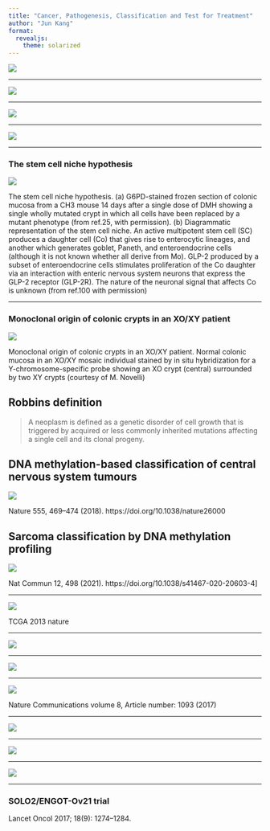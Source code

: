 ```yaml
---
title: "Cancer, Pathogenesis, Classification and Test for Treatment"
author: "Jun Kang"
format: 
  revealjs:
    theme: solarized
---
```


![](https://media.springernature.com/w300/springer-static/image/art%253A10.1038%252Fnature.2017.21681/MediaObjects/41586_2017_Article_BFnature201721681_Figb_HTML.jpg?as=webp)

---

![](images/41586_2017_Article_BFnature21700_Fig2_HTML.webp)

------------------------------------------------------------------------

![](images/41586_2017_Article_BFnature21700_Fig1_HTML.webp)

------------------------------------------------------------------------

![](https://pbs.twimg.com/media/C7is8JZWkAA_eaI?format=jpg&name=small)

------------------------------------------------------------------------

### The stem cell niche hypothesis

![](https://onlinelibrary.wiley.com/cms/asset/48d60689-8c78-407d-9166-5eafe916af46/mfig002.jpg)

::: {.notes}
The stem cell niche hypothesis. (a) G6PD-stained frozen section of colonic mucosa from a CH3 mouse 14 days after a single dose of DMH showing a single wholly mutated crypt in which all cells have been replaced by a mutant phenotype (from ref.25, with permission). (b) Diagrammatic representation of the stem cell niche. An active multipotent stem cell (SC) produces a daughter cell (Co) that gives rise to enterocytic lineages, and another which generates goblet, Paneth, and enteroendocrine cells (although it is not known whether all derive from Mo). GLP-2 produced by a subset of enteroendocrine cells stimulates proliferation of the Co daughter via an interaction with enteric nervous system neurons that express the GLP-2 receptor (GLP-2R). The nature of the neuronal signal that affects Co is unknown (from ref.100 with permission)
:::

------------------------------------------------------------------------

### Monoclonal origin of colonic crypts in an XO/XY patient

![](https://onlinelibrary.wiley.com/cms/asset/3f3d29c5-c34e-4481-a6d6-985addee4a69/mfig004.jpg)

::: {.notes}
Monoclonal origin of colonic crypts in an XO/XY patient. Normal colonic mucosa in an XO/XY mosaic individual stained by in situ hybridization for a Y-chromosome-specific probe showing an XO crypt (central) surrounded by two XY crypts (courtesy of M. Novelli)
:::

## Robbins definition

> A neoplasm is defined as a genetic disorder of cell growth that is triggered by acquired or less commonly inherited mutations affecting a single cell and its clonal progeny.

## DNA methylation-based classification of central nervous system tumours

![](https://media.springernature.com/full/springer-static/image/art%253A10.1038%252Fnature26000/MediaObjects/41586_2018_Article_BFnature26000_Fig1_HTML.jpg?as=webp)

::: aside
Nature 555, 469--474 (2018). https://doi.org/10.1038/nature26000
:::

## Sarcoma classification by DNA methylation profiling

![](https://media.springernature.com/full/springer-static/image/art%253A10.1038%252Fs41467-020-20603-4/MediaObjects/41467_2020_20603_Fig1_HTML.png?as=webp)

::: aside
Nat Commun 12, 498 (2021). https://doi.org/10.1038/s41467-020-20603-4\]
:::

------------------------------------------------------------------------

![](https://media.springernature.com/full/springer-static/image/art%253A10.1038%252Fnature12113/MediaObjects/41586_2013_Article_BFnature12113_Fig2_HTML.jpg?as=webp)

::: aside
TCGA 2013 nature
:::

------------------------------------------------------------------------

![](https://media.springernature.com/full/springer-static/image/art%253A10.1186%252Fs12885-018-5127-6/MediaObjects/12885_2018_5127_Fig3_HTML.png?as=webp)

------------------------------------------------------------------------

![](https://genome.cshlp.org/content/11/4/609/F1.large.jpg)

------------------------------------------------------------------------

![](https://media.springernature.com/full/springer-static/image/art%253A10.1038%252Fs41467-017-00962-1/MediaObjects/41467_2017_962_Fig1_HTML.jpg?as=webp)

::: aside
Nature Communications volume 8, Article number: 1093 (2017)
:::

------------------------------------------------------------------------

![](https://media.springernature.com/full/springer-static/image/art%253A10.1038%252Fs41467-017-00962-1/MediaObjects/41467_2017_962_Fig2_HTML.jpg?as=webp)

------------------------------------------------------------------------

![](https://media.springernature.com/full/springer-static/image/art%253A10.1038%252Fs41467-017-00962-1/MediaObjects/41467_2017_962_Fig3_HTML.jpg?as=webp)

------------------------------------------------------------------------

![](https://media.springernature.com/full/springer-static/image/art%253A10.1038%252Fs41467-017-00962-1/MediaObjects/41467_2017_962_Fig4_HTML.jpg?as=webp)

------------------------------------------------------------------------

### SOLO2/ENGOT-Ov21 trial

::: aside
Lancet Oncol 2017; 18(9): 1274--1284.
:::
